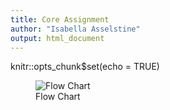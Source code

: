 ```yaml
---
title: Core Assignment
author: "Isabella Asselstine"
output: html_document
---
```


knitr::opts_chunk$set(echo = TRUE)


![Flow Chart](/Users/isabellaasselstine/Desktop/Assignment1flow.jpg)